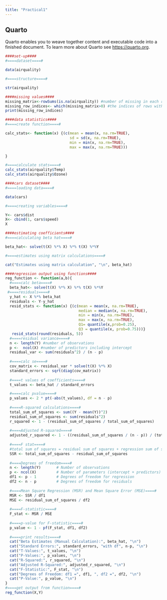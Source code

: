 ```yaml
---
title: "Practical1"
---
```


## Quarto

Quarto enables you to weave together content and executable code into a finished document. To learn more about Quarto see <https://quarto.org>.

```r
####set-up####
#====dataset====#

data(airquality)

#====structure====#

str(airquality)
```

```r
####missing values####
missing_matrix<-rowSums(is.na(airquality)) #number of missing in each row
missing_row_indices<- which(missing_matrix>0) #the indices of rows with missing values
print(missing_row_indices)

```

```r
####data statistics####
#====create function====#

calc_stats<- function(x) {(c(mean = mean(x, na.rm=TRUE),
                             sd = sd(x, na.rm=TRUE),
                             min = min(x, na.rm=TRUE),
                             max = max(x, na.rm=TRUE)))

}

#====calculate stats====#
calc_stats(airquality$Temp)
calc_stats(airquality$Ozone)
```

```r
####cars dataset####
#====loading data====#

data(cars)

#====creating variables====#

Y<- cars$dist
X<- cbind(1, cars$speed)
X
```

```r
####estimating coefficients####
#====calculating beta hat====#

beta_hat<- solve(t(X) %*% X) %*% t(X) %*%Y

#====estimates using matrix calculations====#

cat("Estimates using matrix calculation", "\n", beta_hat)

```

```r
####regression output using functions####
reg_function <- function(a,b){
  #====calc beta====#
  beta_hat<- solve(t(X) %*% X) %*% t(X) %*%Y
 #====residuals====#
  y_hat <- X %*% beta_hat 
  residuals <- Y-y_hat
  resid_stats <- function(x) {(c(mean = mean(x, na.rm=TRUE),
                                 median = median(x, na.rm=TRUE),
                                 min = min(x, na.rm=TRUE),
                                 max = max(x, na.rm=TRUE),
                                 Q1= quantile(x,prob=0.25),
                                 Q3 = quantile(x, prob=0.75)))}
   resid_stats(round(residuals, 5))
  #====residual variance====#
  n <- length(Y) #number of observations
  p <-  ncol(X) #number of predictors including intercept 
  residual_var <- sum(residuals^2) / (n - p)
  
  #====calc se====#
  cov_matrix <- residual_var * solve(t(X) %*% X)
  standard_errors <- sqrt(diag(cov_matrix))
  
  #====t values of coefficients====#
  t_values <- beta_hat / standard_errors

  #====calc pvalue====#
  p_values <- 2 * pt(-abs(t_values), df = n - p)
  
  #====R-squared calculations====#
  total_sum_of_squares <- sum((Y - mean(Y))^2)
  residual_sum_of_squares <- sum(residuals^2)
  r_squared <- 1 - (residual_sum_of_squares / total_sum_of_squares)
  
  #====Adjusted R-squared====#
  adjusted_r_squared <- 1 - ((residual_sum_of_squares / (n - p)) / (total_sum_of_squares / (n - 1)))
  
  #====F stat====#
  #total sum of squares = residual sum of squares + regression sum of squares
  SSR <- total_sum_of_squares - residual_sum_of_squares
  
  #====Degrees of freedom====#
  n <- length(Y)       # Number of observations
  p <- ncol(X)         # Number of parameters (intercept + predictors)
  df1 <- p - 1         # Degrees of freedom for regression
  df2 <- n - p         # Degrees of freedom for residuals
  
  #====Mean Square Regression (MSR) and Mean Square Error (MSE)====#
  MSR <- SSR / df1
  MSE <- residual_sum_of_squares / df2
  
  #====F-statistic====#
  F_stat <- MSR / MSE
  
  #====p-value for F-statistic====#
  p_value <- 1 - pf(F_stat, df1, df2)
  
  #====print results====#
  cat("Beta Estimates (Manual Calculation):", beta_hat, "\n")
  cat("Standard Errors:", standard_errors, "with df", n-p, "\n")
  cat("T-Values:", t_values, "\n")
  cat("P-Values:", p_values, "\n")
  cat("R-Squared:", r_squared, "\n")
  cat("Adjusted R-Squared:", adjusted_r_squared, "\n")
  cat("F-Statistic:", F_stat, "\n")
  cat("Degrees of Freedom: df1 =", df1, ", df2 =", df2, "\n")
  cat("P-Value:", p_value, "\n")
}
#====get output from function====#
reg_function(X,Y)
```


